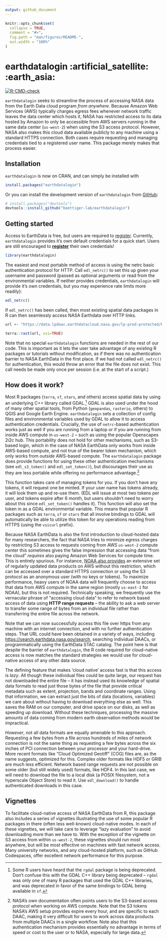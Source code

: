 ```yaml
---
output: github_document
---
```


<!-- README.md is generated from README.Rmd. Please edit that file -->

```r
knitr::opts_chunk$set(
  collapse = TRUE,
  comment = "#>",
  fig.path = "man/figures/README-",
  out.width = "100%"
)
```

# earthdatalogin :artificial_satellite: :earth_asia:

<!-- badges: start -->
[![R-CMD-check](https://github.com/boettiger-lab/earthdatalogin/actions/workflows/R-CMD-check.yaml/badge.svg)](https://github.com/boettiger-lab/earthdatalogin/actions/workflows/R-CMD-check.yaml)
<!-- badges: end -->

`earthdatalogin` seeks to streamline the process of accessing NASA data from the Earth Data cloud program _from anywhere_. Because Amazon Web Services (AWS) typically charges egress fees whenever network traffic leaves the data center which hosts it, NASA has restricted access to its data hosted by Amazon to only be accessible from AWS servers running in the same data center (`us-west-2`) when using the S3 access protocol. However, NASA also makes this cloud data available publicly to any machine using a standard HTTPS connection.  Both cases require requesting and managing credentials tied to a registered user name.  This package merely makes that process easier.


## Installation

`earthdatalogin` is now on CRAN, and can simply be installed with 

```r
install.packages("earthdatalogin")
```

Or you can install the development version of `earthdatalogin` from [GitHub](https://github.com/):

``` r
# install.packages("devtools")
devtools::install_github("boettiger-lab/earthdatalogin")
```

## Getting started

Access to EarthData is free, but users are required to [register](https://urs.earthdata.nasa.gov/home). 
Currently, `earthdatalogin` provides it's own default credentials for a quick start.
Users are still encouraged to **[register](https://urs.earthdata.nasa.gov/home)**
their own credentials!


```r
library(earthdatalogin)
```

The easiest and most portable method of access is using the netrc basic authentication protocol for HTTP.  Call `edl_netrc()` to set this up given your username and password (passed as optional arguments or read from the environmental variables. If neither provides credentials, `earthdatalogin` will provide it's own credentials, but you may experience rate limits more readily):

```r
edl_netrc()
```


If `edl_netrc()` has been called, then most existing spatial data packages in R can then seamlessly access NASA Earthdata over HTTP links.  

```r
url <- "https://data.lpdaac.earthdatacloud.nasa.gov/lp-prod-protected/HLSL30.020/HLS.L30.T56JKT.2023246T235950.v2.0/HLS.L30.T56JKT.2023246T235950.v2.0.SAA.tif"

terra::rast(url, vsi=TRUE)
```

Note that no special `earthdatalogin` functions are needed in the rest of our code. This is important as it lets the user take advantage of any existing R packages or tutorials without modification, as if there was no authentication barrier to NASA EarthData in the first place.  If we had not called `edl_netrc()` for authentication, this would throw an error that the file does not exist.  This call needs be made only once per session (i.e. at the start of a script.)

## How does it work?

Most R packages (`terra`, `sf`, `stars`, and others) access spatial data by using an underlying C++ library called GDAL.[^1]  GDAL is also used under the hood of many other spatial tools, from Python (`geopandas`, `rasterio`, others) to QGIS and Google Earth Engine. `earthdatalogin` sets a collection of config files and environmental variables used by GDAL to allow it to access authentication credentials. Crucially, the use of `netrc`-based authentication works just as well if you are running from a laptop or if you are running from inside AWS compute in `us-west-2` -- such as using the popular Openscapes 2i2c hub.  This portability does not hold for other mechanisms, such as S3-based login, which in the case of NASA EarthData only works from inside AWS-based compute, and not true of the bearer token mechanism, which only works from _outside_ AWS-based compute.  The `earthdatalogin` package does provide functions for using these other authentication mechanisms (see `edl_s3_token()` and `edl_set_token()`), but discourages their use as they are less portable while offering no performance advantage.[^2] 

[^1]: Some R users have heard that the `rgdal` package is being deprecated. Don't confuse this with the GDAL C++ library being deprecated -- `rgdal` was only one of many R packages that used the GDAL C++ libraries, and was deprecated in favor of the same bindings to GDAL being available in `sf`.   

[^2]: NASA's own documentation often points users to the S3-based access protocol when working on AWS compute.  Note that the S3 tokens NASA's AWS setup provides expire every hour, and are specific to each DAAC, making it very difficult for users to work across data products from multiple DAACs in a single workflow.  Note also that this authentication mechanism provides essentially no advantage in terms of speed or cost to the user or to NASA, especially for large data. 

This function takes care of managing tokens for you. If you don't have any tokens, it will request one be minted. If your user name has tokens already, it will look them up and re-use them.  (EDL will issue at most two tokens per user, and tokens expire after 6 month, but users shouldn't need to worry about this since `edl_set_token()` handles it).  This function will also set the token in as a GDAL environmental variable.  This means that popular R packages such as `terra`, `sf` or `stars` that all involve bindings to GDAL will automatically be able to utilize this token for any operations reading from HTTPS (using the `vsicurl` prefix).



Because NASA EarthData is also the first introduction to cloud-hosted data for many researchers, the fact that NASA tries to minimize egress charges by restricting S3 access to requests coming from AWS `us-west-2` compute center this sometimes gives the false impression that accessing data "from the cloud" _requires_ also paying Amazon Web Services for compute time.  This is entirely spurious. For instance, [NOAA also provides](https://registry.opendata.aws/collab/noaa/) an extensive set of regularly updated data products on AWS without this restriction, which can be accessed over a standard HTTPS connection or using the S3 protocol as an anonymous user (with no keys or tokens). To maximize performance, heavy users of NOAA data will frequently choose to access that data from AWS compute in the same region (mostly `us-east-1` for NOAA), but this is not required.  Technically speaking, we frequently use the vernacular phrase of "accessing cloud data" to refer to network based access of data using **HTTP range requests** -- the ability to ask a web server to transfer some range of bytes from an individual file rather than transferring the entire file across the network.  


Note that we can now successfully access this file over https from any machine with an internet connection, and with no further authentication steps.
That URL could have been obtained in a variety of ways, including <https://search.earthdata.nasa.gov/search>, searching individual DAACs, or programmatically using the EarthData STAC catalog.  The point here is that despite the barrier of `earthdatalogin`, the R code required for cloud-native access is now matches the standard strategies we would use for cloud-native access of any other data source.


The defining feature that makes 'cloud native' access fast is that this access is _lazy_.  All though these individual files could be quite large, our request has not downloaded the entire file -- it has instead used its knowledge of spatial data formats to read just those bytes of the file that provide critical metadata such as extent, projection, bands and coordinate ranges.  Using that information, we can extract just the bits of data (locations, variables) we care about without having to download everything else as well.  This saves the RAM on our computer, and drive space on our disks, as well as speeding up download.  Without these techniques, processing the massive amounts of data coming from modern earth observation methods would be impractical. 

*However*, not all data formats are equally amenable to this approach.  Requesting a few bytes from a file across hundreds of miles of network connection is not the same thing as requesting a few bytes across the six inches of PCI connection between your processor and your hard-drive. More recent formats like "Cloud Optimized Geotiff" (COG) files are, as the name suggests, optimized for this.  Complex older formats like HDF5 or GRIB are much less efficient. Network based range requests are not possible on some older (but still widely used) formats, like HDF4.  In this last case, we will need to download the file to a local disk (a POSIX filesystem, not a hyperscale Object Store) to read it.  Use `edl_download()` to handle authenticated downloads in this case.



## Vignettes

To facilitate cloud-native access of NASA EarthData from R, this package also includes a series of vignettes illustrating the use of some popular R packages in there (often less well-known) cloud-native modes.  In each of these vignettes, we will take care to leverage "lazy evaluation" to avoid downloading more than we have to.  With the exception of the vignette on S3 access from within `us-west-2`, these vignettes should run most anywhere, but will be most effective on machines with fast network access.  Many university networks, and any cloud-hosted platform, such as GitHub Codespaces, offer excellent network performance for this purpose.

